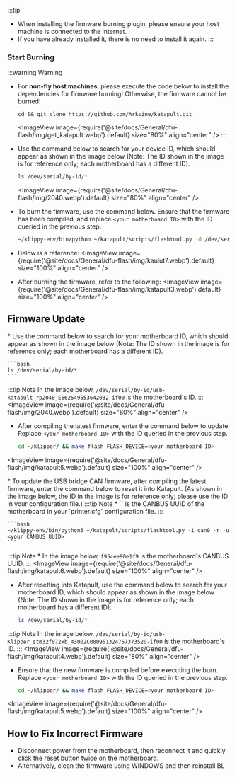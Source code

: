:::tip
* When installing the firmware burning plugin, please ensure your host machine is connected to the internet.
* If you have already installed it, there is no need to install it again.
:::

### Start Burning

:::warning Warning
* For **non-fly host machines**, please execute the code below to install the dependencies for firmware burning! Otherwise, the firmware cannot be burned!
  ```
  cd && git clone https://github.com/Arksine/katapult.git
  ```
  <ImageView image={require('@site/docs/General/dfu-flash/img/get_katapult.webp').default} size="80%" align="center" />
:::
* Use the command below to search for your device ID, which should appear as shown in the image below (Note: The ID shown in the image is for reference only; each motherboard has a different ID).

  ```bash
  ls /dev/serial/by-id/*
  ```
  <ImageView image={require('@site/docs/General/dfu-flash/img/2040.webp').default} size="80%" align="center" />

* To burn the firmware, use the command below. Ensure that the firmware has been compiled, and replace `<your motherboard ID>` with the ID queried in the previous step.

  ```bash
  ~/klippy-env/bin/python ~/katapult/scripts/flashtool.py -d /dev/serial/by-id/<your motherboard ID>
  ```

* Below is a reference:
  <ImageView image={require('@site/docs/General/dfu-flash/img/kaulut7.webp').default} size="100%" align="center" />

* After burning the firmware, refer to the following:
  <ImageView image={require('@site/docs/General/dfu-flash/img/katapult3.webp').default} size="100%" align="center" />

## Firmware Update

<Tabs>
    <TabItem value="w" label="USB Firmware Update" default>
  * Use the command below to search for your motherboard ID, which should appear as shown in the image below (Note: The ID shown in the image is for reference only; each motherboard has a different ID).

    ```bash
    ls /dev/serial/by-id/*
    ```
  :::tip Note
    In the image below, `/dev/serial/by-id/usb-katapult_rp2040_E662549553642032-if00` is the motherboard's ID.
  :::
    <ImageView image={require('@site/docs/General/dfu-flash/img/2040.webp').default} size="80%" align="center" />

  * After compiling the latest firmware, enter the command below to update. Replace `<your motherboard ID>` with the ID queried in the previous step.

    ```bash
    cd ~/klipper/ && make flash FLASH_DEVICE=<your motherboard ID>
    ```
   <ImageView image={require('@site/docs/General/dfu-flash/img/katapult5.webp').default} size="100%" align="center" />
  </TabItem>

  <TabItem value="l" label="Bridge CAN Firmware Update">
  * To update the USB bridge CAN firmware, after compiling the latest firmware, enter the command below to reset it into Katapult. (As shown in the image below, the ID in the image is for reference only; please use the ID in your configuration file.)
  :::tip Note
     * `<your CANBUS UUID>` is the CANBUS UUID of the motherboard in your `printer.cfg` configuration file.
  :::

    ```bash
    ~/klippy-env/bin/python3 ~/katapult/scripts/flashtool.py -i can0 -r -u <your CANBUS UUID>
    ```
  :::tip Note
     * In the image below, `f95cee90e1f9` is the motherboard's CANBUS UUID.
  :::
    <ImageView image={require('@site/docs/General/dfu-flash/img/katapult6.webp').default} size="100%" align="center" />
  * After resetting into Katapult, use the command below to search for your motherboard ID, which should appear as shown in the image below (Note: The ID shown in the image is for reference only; each motherboard has a different ID).

    ```bash
    ls /dev/serial/by-id/*
    ```
  :::tip Note
    In the image below, `/dev/serial/by-id/usb-Klipper_stm32f072xb_43002C000951324757373520-if00` is the motherboard's ID.
  :::
    <ImageView image={require('@site/docs/General/dfu-flash/img/katapult4.webp').default} size="80%" align="center" />

  * Ensure that the new firmware is compiled before executing the burn. Replace `<your motherboard ID>` with the ID queried in the previous step.

    ```bash
    cd ~/klipper/ && make flash FLASH_DEVICE=<your motherboard ID>
    ```
   <ImageView image={require('@site/docs/General/dfu-flash/img/katapult5.webp').default} size="100%" align="center" />
  </TabItem>
</Tabs>

## How to Fix Incorrect Firmware

  * Disconnect power from the motherboard, then reconnect it and quickly click the reset button twice on the motherboard.
  * Alternatively, clean the firmware using WINDOWS and then reinstall BL